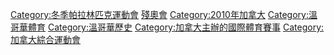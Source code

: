 {{Commonscat|2010 Winter Paralympics}}

[[Category:冬季帕拉林匹克運動會|Category:冬季帕拉林匹克運動會]]
[[Category:2010年綜合運動會|殘奧會]]
[[Category:2010年加拿大|Category:2010年加拿大]]
[[Category:溫哥華體育|Category:溫哥華體育]]
[[Category:溫哥華歷史|Category:溫哥華歷史]]
[[Category:加拿大主辦的國際體育賽事|Category:加拿大主辦的國際體育賽事]]
[[Category:加拿大綜合運動會|Category:加拿大綜合運動會]]